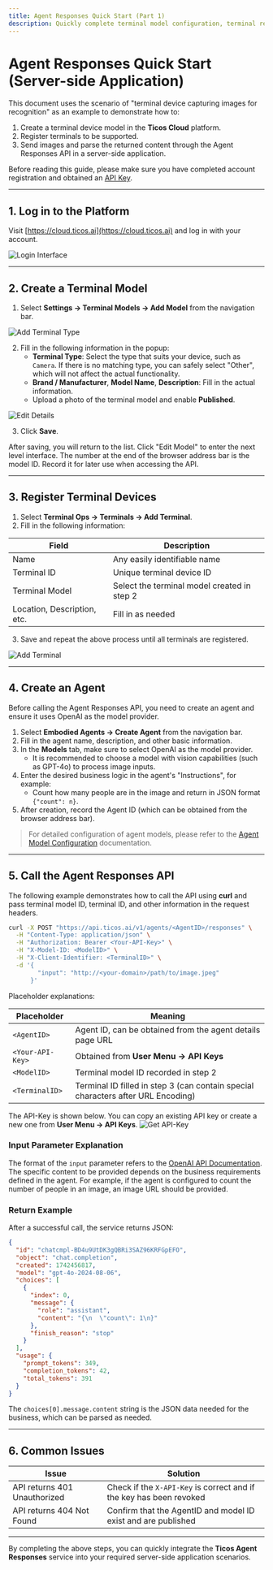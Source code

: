 ```yaml
---
title: Agent Responses Quick Start (Part 1)
description: Quickly complete terminal model configuration, terminal registration, and call the Agent Responses API through examples.
---
```


# Agent Responses Quick Start (Server-side Application)

This document uses the scenario of "terminal device capturing images for recognition" as an example to demonstrate how to:

1. Create a terminal device model in the **Ticos Cloud** platform.
2. Register terminals to be supported.
3. Send images and parse the returned content through the Agent Responses API in a server-side application.

Before reading this guide, please make sure you have completed account registration and obtained an [API Key](../platform/account/api-keys).

---

## 1. Log in to the Platform

Visit [https://cloud.ticos.ai](https://cloud.ticos.ai) and log in with your account.

![Login Interface](/images/agent-responses-1/image1.png)

---

## 2. Create a Terminal Model

1. Select **Settings → Terminal Models → Add Model** from the navigation bar.

![Add Terminal Type](/images/agent-responses-1/image2.png)

2. Fill in the following information in the popup:
   - **Terminal Type**: Select the type that suits your device, such as `Camera`. If there is no matching type, you can safely select "Other", which will not affect the actual functionality.
   - **Brand / Manufacturer**, **Model Name**, **Description**: Fill in the actual information.
   - Upload a photo of the terminal model and enable **Published**.

![Edit Details](/images/agent-responses-1/image3.png)

3. Click **Save**.

After saving, you will return to the list. Click "Edit Model" to enter the next level interface. The number at the end of the browser address bar is the model ID. Record it for later use when accessing the API.


---

## 3. Register Terminal Devices

1. Select **Terminal Ops → Terminals → Add Terminal**.
2. Fill in the following information:

| Field | Description |
| ----- | ----------- |
| Name | Any easily identifiable name |
| Terminal ID | Unique terminal device ID |
| Terminal Model | Select the terminal model created in step 2 |
| Location, Description, etc. | Fill in as needed |

3. Save and repeat the above process until all terminals are registered.

![Add Terminal](/images/agent-responses-1/image4.png)

---

## 4. Create an Agent

Before calling the Agent Responses API, you need to create an agent and ensure it uses OpenAI as the model provider.

1. Select **Embodied Agents → Create Agent** from the navigation bar.
2. Fill in the agent name, description, and other basic information.
3. In the **Models** tab, make sure to select OpenAI as the model provider.
   - It is recommended to choose a model with vision capabilities (such as GPT-4o) to process image inputs.
4. Enter the desired business logic in the agent's "Instructions", for example: 
   - Count how many people are in the image and return in JSON format ```{"count": n}```.
5. After creation, record the Agent ID (which can be obtained from the browser address bar).

> For detailed configuration of agent models, please refer to the [Agent Model Configuration](../platform/agent-configuration/agent-models) documentation.

---

## 5. Call the Agent Responses API

The following example demonstrates how to call the API using **curl** and pass terminal model ID, terminal ID, and other information in the request headers.

```bash
curl -X POST "https://api.ticos.ai/v1/agents/<AgentID>/responses" \
  -H "Content-Type: application/json" \
  -H "Authorization: Bearer <Your-API-Key>" \
  -H "X-Model-ID: <ModelID>" \
  -H "X-Client-Identifier: <TerminalID>" \
  -d '{
        "input": "http://<your-domain>/path/to/image.jpeg"
      }'
```

Placeholder explanations:

| Placeholder | Meaning |
| ----------- | ------- |
| `<AgentID>` | Agent ID, can be obtained from the agent details page URL |
| `<Your-API-Key>` | Obtained from **User Menu → API Keys** |
| `<ModelID>` | Terminal model ID recorded in step 2 |
| `<TerminalID>` | Terminal ID filled in step 3 (can contain special characters after URL Encoding) |

The API-Key is shown below. You can copy an existing API key or create a new one from **User Menu -> API Keys**.
![Get API-Key](/images/agent-responses-1/image8.png)

### Input Parameter Explanation

The format of the `input` parameter refers to the [OpenAI API Documentation](https://platform.openai.com/docs/api-reference/responses). The specific content to be provided depends on the business requirements defined in the agent. For example, if the agent is configured to count the number of people in an image, an image URL should be provided.

### Return Example

After a successful call, the service returns JSON:

```json
{
  "id": "chatcmpl-BD4u9UtDK3gQBRi3SAZ96KRFGpEFO",
  "object": "chat.completion",
  "created": 1742456817,
  "model": "gpt-4o-2024-08-06",
  "choices": [
    {
      "index": 0,
      "message": {
        "role": "assistant",
        "content": "{\n  \"count\": 1\n}"
      },
      "finish_reason": "stop"
    }
  ],
  "usage": {
    "prompt_tokens": 349,
    "completion_tokens": 42,
    "total_tokens": 391
  }
}
```

The `choices[0].message.content` string is the JSON data needed for the business, which can be parsed as needed.

---

## 6. Common Issues

| Issue | Solution |
| ----- | -------- |
| API returns 401 Unauthorized | Check if the `X-API-Key` is correct and if the key has been revoked |
| API returns 404 Not Found | Confirm that the AgentID and model ID exist and are published |

---

By completing the above steps, you can quickly integrate the **Ticos Agent Responses** service into your required server-side application scenarios.
